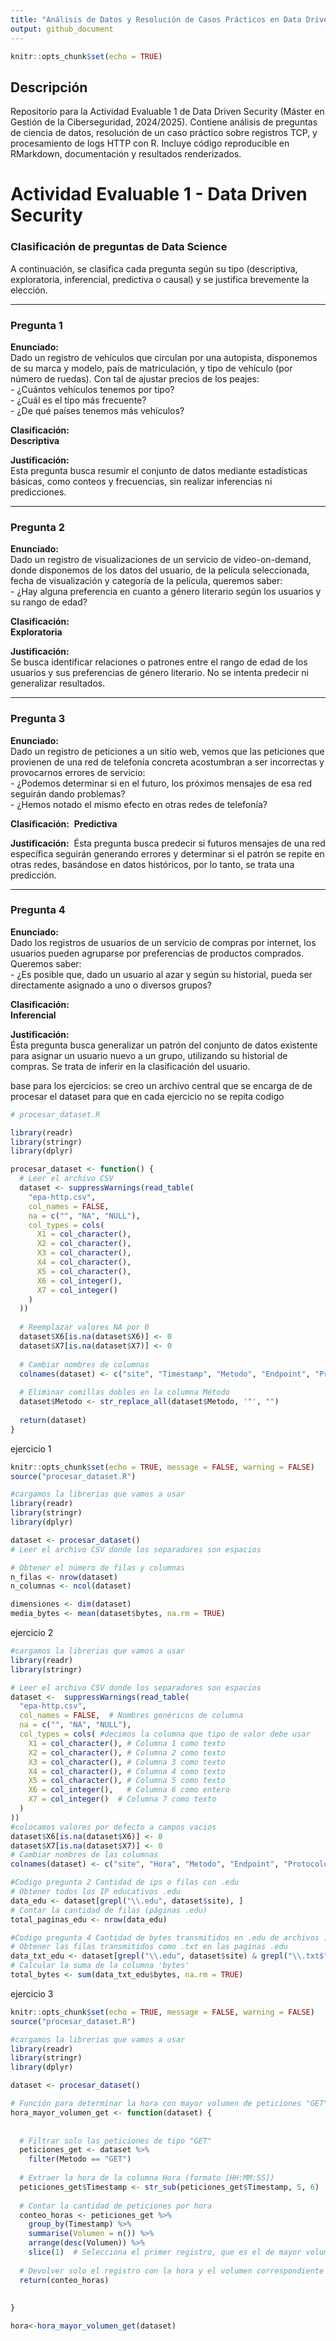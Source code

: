 ```yaml
---
title: "Análisis de Datos y Resolución de Casos Prácticos en Data Driven Security"
output: github_document
---
```


```r
knitr::opts_chunk$set(echo = TRUE)
```

## Descripción

Repositorio para la Actividad Evaluable 1 de Data Driven Security (Máster en Gestión de la Ciberseguridad, 2024/2025). Contiene análisis de preguntas de ciencia de datos, resolución de un caso práctico sobre registros TCP, y procesamiento de logs HTTP con R. Incluye código reproducible en RMarkdown, documentación y resultados renderizados.

# Actividad Evaluable 1 - Data Driven Security

### Clasificación de preguntas de Data Science

A continuación, se clasifica cada pregunta según su tipo (descriptiva, exploratoria, inferencial, predictiva o causal) y se justifica brevemente la elección.

------------------------------------------------------------------------

### **Pregunta 1**

**Enunciado:**\
Dado un registro de vehículos que circulan por una autopista, disponemos de su marca y modelo, país de matriculación, y tipo de vehículo (por número de ruedas). Con tal de ajustar precios de los peajes:\
- ¿Cuántos vehículos tenemos por tipo?\
- ¿Cuál es el tipo más frecuente?\
- ¿De qué países tenemos más vehículos?

**Clasificación:**\
**Descriptiva**

**Justificación:**\
Esta pregunta busca resumir el conjunto de datos mediante estadísticas básicas, como conteos y frecuencias, sin realizar inferencias ni predicciones.

------------------------------------------------------------------------

### **Pregunta 2**

**Enunciado:**\
Dado un registro de visualizaciones de un servicio de video-on-demand, donde disponemos de los datos del usuario, de la película seleccionada, fecha de visualización y categoría de la película, queremos saber:\
- ¿Hay alguna preferencia en cuanto a género literario según los usuarios y su rango de edad?

**Clasificación:**\
**Exploratoria**

**Justificación:**\
Se busca identificar relaciones o patrones entre el rango de edad de los usuarios y sus preferencias de género literario. No se intenta predecir ni generalizar resultados.

------------------------------------------------------------------------

### **Pregunta 3**

**Enunciado:**\
Dado un registro de peticiones a un sitio web, vemos que las peticiones que provienen de una red de telefonía concreta acostumbran a ser incorrectas y provocarnos errores de servicio:\
- ¿Podemos determinar si en el futuro, los próximos mensajes de esa red seguirán dando problemas?\
- ¿Hemos notado el mismo efecto en otras redes de telefonía?

**Clasificación:**\ 
**Predictiva**  

**Justificación:**\  
Ésta pregunta busca predecir si futuros mensajes de una red específica seguirán generando errores y determinar si el patrón se repite en otras redes, basándose en datos históricos, por lo tanto, se trata una predicción.


------------------------------------------------------------------------

### **Pregunta 4**

**Enunciado:**\
Dado los registros de usuarios de un servicio de compras por internet, los usuarios pueden agruparse por preferencias de productos comprados. Queremos saber:\
- ¿Es posible que, dado un usuario al azar y según su historial, pueda ser directamente asignado a uno o diversos grupos?

**Clasificación:**\
**Inferencial**

**Justificación:**\
Ésta pregunta busca generalizar un patrón del conjunto de datos existente para asignar un usuario nuevo a un grupo, utilizando su historial de compras. Se trata de inferir en la clasificación del usuario.

base para los ejercicios: se creo un archivo central que se encarga de de procesar el dataset
para que en cada ejercicio no se repita codigo 
```r
# procesar_dataset.R

library(readr)
library(stringr)
library(dplyr)

procesar_dataset <- function() {
  # Leer el archivo CSV
  dataset <- suppressWarnings(read_table(
    "epa-http.csv",
    col_names = FALSE,
    na = c("", "NA", "NULL"),
    col_types = cols(
      X1 = col_character(),
      X2 = col_character(),
      X3 = col_character(),
      X4 = col_character(),
      X5 = col_character(),
      X6 = col_integer(),
      X7 = col_integer()
    )
  ))
  
  # Reemplazar valores NA por 0
  dataset$X6[is.na(dataset$X6)] <- 0
  dataset$X7[is.na(dataset$X7)] <- 0
  
  # Cambiar nombres de columnas
  colnames(dataset) <- c("site", "Timestamp", "Metodo", "Endpoint", "Protocolo", "Respuesta http", "bytes")
  
  # Eliminar comillas dobles en la columna Método
  dataset$Metodo <- str_replace_all(dataset$Metodo, '"', "")
  
  return(dataset)
}

```




ejercicio 1
```r
knitr::opts_chunk$set(echo = TRUE, message = FALSE, warning = FALSE)
source("procesar_dataset.R")

#cargamos la librerias que vamos a usar
library(readr)
library(stringr)
library(dplyr)

dataset <- procesar_dataset()
# Leer el archivo CSV donde los separadores son espacios

# Obtener el número de filas y columnas
n_filas <- nrow(dataset)
n_columnas <- ncol(dataset)

dimensiones <- dim(dataset)
media_bytes <- mean(dataset$bytes, na.rm = TRUE)

```

ejercicio 2

```r
#cargamos la librerias que vamos a usar
library(readr)
library(stringr)

# Leer el archivo CSV donde los separadores son espacios
dataset <-  suppressWarnings(read_table(
  "epa-http.csv",
  col_names = FALSE,  # Nombres genéricos de columna
  na = c("", "NA", "NULL"),   
  col_types = cols( #decimos la columna que tipo de valor debe usar
    X1 = col_character(), # Columna 1 como texto
    X2 = col_character(), # Columna 2 como texto
    X3 = col_character(), # Columna 3 como texto
    X4 = col_character(), # Columna 4 como texto
    X5 = col_character(), # Columna 5 como texto
    X6 = col_integer(),   # Columna 6 como entero
    X7 = col_integer()  # Columna 7 como texto
  )
))
#colocamos valores por defecto a campos vacios 
dataset$X6[is.na(dataset$X6)] <- 0
dataset$X7[is.na(dataset$X7)] <- 0
# Cambiar nombres de las columnas
colnames(dataset) <- c("site", "Hora", "Metodo", "Endpoint", "Protocolo", "Respuesta http", "bytes")

#Codigo pregunta 2 Cantidad de ips o filas con .edu
# Obtener todos los IP educativos .edu 
data_edu <- dataset[grepl("\\.edu", dataset$site), ]
# Contar la cantidad de filas (páginas .edu)
total_paginas_edu <- nrow(data_edu)

#Codigo pregunta 4 Cantidad de bytes transmitidos en .edu de archivos .txt
# Obtener las filas transmitidos como .txt en las paginas .edu 
data_txt_edu <- dataset[grepl("\\.edu", dataset$site) & grepl("\\.txt$", dataset$Endpoint), ]
# Calcular la suma de la columna 'bytes'
total_bytes <- sum(data_txt_edu$bytes, na.rm = TRUE)

```
ejercicio 3
```r
knitr::opts_chunk$set(echo = TRUE, message = FALSE, warning = FALSE)
source("procesar_dataset.R")

#cargamos la librerias que vamos a usar
library(readr)
library(stringr)
library(dplyr)

dataset <- procesar_dataset()

# Función para determinar la hora con mayor volumen de peticiones "GET"
hora_mayor_volumen_get <- function(dataset) {
  
  
  # Filtrar solo las peticiones de tipo "GET"
  peticiones_get <- dataset %>% 
    filter(Metodo == "GET")
  
  # Extraer la hora de la columna Hora (formato [HH:MM:SS])
  peticiones_get$Timestamp <- str_sub(peticiones_get$Timestamp, 5, 6)
  
  # Contar la cantidad de peticiones por hora
  conteo_horas <- peticiones_get %>%
    group_by(Timestamp) %>%
    summarise(Volumen = n()) %>%
    arrange(desc(Volumen)) %>%
    slice(1)  # Selecciona el primer registro, que es el de mayor volumen
  
  # Devolver solo el registro con la hora y el volumen correspondiente
  return(conteo_horas)
  
  
}

hora<-hora_mayor_volumen_get(dataset)
```






